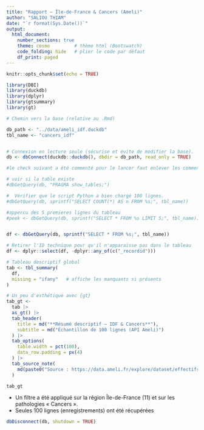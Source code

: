 ```yaml
---
title: "Rapport – Île-de-France & Cancers (Ameli)"
author: "SALIOU THIAM"
date: "`r format(Sys.Date())`"
output:
  html_document:
    number_sections: true
    theme: cosmo         # thème html (Bootswatch)
    code_folding: hide   # plier le code par défaut
    df_print: paged
---
```


```r
knitr::opts_chunk$set(echo = TRUE)

```



```r
library(DBI)
library(duckdb)
library(dplyr)
library(gtsummary)
library(gt)


```


```r
# Chemin vers la base (relative au .Rmd)

db_path <- "../data/ameli_idf.duckdb"
tbl_name <- "cancers_idf"


# Connexion en lecture seule (sécurise et évite de modifier la base).
db <- dbConnect(duckdb::duckdb(), dbdir = db_path, read_only = TRUE)


```


```r


#le check suivant a été commenté pour le lancer faut enlever les commentaires

# voir si la table existe
#dbGetQuery(db, "PRAGMA show_tables;")

#  Vérifier que le script Python a bien chargé 100 lignes.
#dbGetQuery(db, sprintf("SELECT COUNT(*) AS n FROM %s;", tbl_name))

#appercu des 5 premieres lignes du tableau
#peek <- dbGetQuery(db, sprintf("SELECT * FROM %s LIMIT 5;", tbl_name))



```


 

```r


df <- dbGetQuery(db, sprintf("SELECT * FROM %s;", tbl_name))

# Retirer l'ID technique pour qu'il n'apparaisse pas dans le tableau
df <- dplyr::select(df, -dplyr::any_of(c("_recordid")))

# Tableau descriptif global
tab <- tbl_summary(
  df,
  missing = "ifany"   # affiche les manquants si présents
) 

# Un peu d'esthétique avec {gt}
tab_gt <-
  tab |>
  as_gt() |>
  tab_header(
    title = md("**Résumé descriptif — IDF & Cancers**"),
    subtitle = md("Échantillon de 100 lignes (API Ameli)")
  ) |>
  tab_options(
    table.width = pct(100),
    data_row.padding = px(4)
  ) |>
  tab_source_note(
    md(paste0("Source : https://data.ameli.fr/explore/dataset/effectifs/table/ — rendu le ", format(Sys.Date())))
  )

tab_gt

```
:::info
+ Un filtre a été appliqué sur la région Île-de-France (11) et sur les pathologies « Cancers ».
+ Seules 100 lignes (enregistrements) ont été récupérées 
:::

```r
dbDisconnect(db, shutdown = TRUE)
```